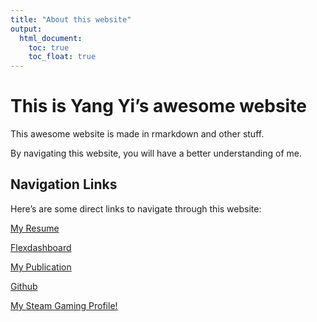 ```yaml
---
title: "About this website"
output: 
  html_document:
    toc: true
    toc_float: true
---
```


# This is Yang Yi's awesome website

This awesome website is made in rmarkdown and other stuff.

By navigating this website, you will have a better understanding of me.

## Navigation Links
Here's are some direct links to navigate through this website:

[My Resume](resume.html)

[Flexdashboard ](instacart-Dashboard.html)

[My Publication](https://www.atlantis-press.com/proceedings/ichess-21/125967250)

[Github](https://github.com/YYcolumbia/YYcolumbia.github.io)

[My Steam Gaming Profile!](https://steamcommunity.com/profiles/76561198319668430/)